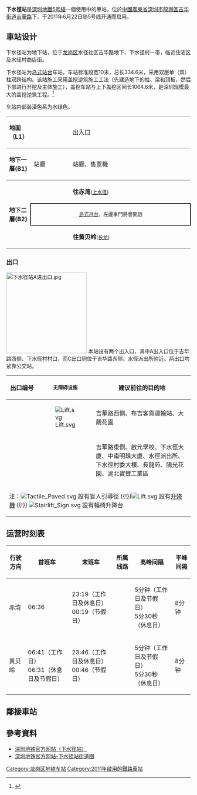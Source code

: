 {{noteTA
|G1=Transport
|G2=Unit
}}
{{Infobox station
|name = 下水徑
|image = Shenzhen Metro Line 5 Xiashuijing Sta Platform.jpg
|caption = 下水径站站台
|eng_name = Xiashuijing
|country = {{CHN}}
|borough = [[廣東省|廣東省]][[深圳市|深圳市]][[龙岗区|龍崗區]][[吉华街道|吉华街道]]
|address = [[吉华路|吉華路]]下
|coordinates={{coord|22|36|51|N|114|6|39|E|display=it|type:railwaystation}}
|colour = {{colorbox|#639864}} 水绿色
|line = {{深圳地鐵|5|sl}}
|platform = 2
|exits = 2
|hours = 见相关章节
|station_hours = 06:26－23:56（工作日）<br>06:21－23:56（休息日）<br>06:21－00:56（节假日）
|opened = 2011年6月22日
|services = {{Adjacent stations|system=Shenzhen Metro |line1=5|left1=長龍|right1=上水徑|to-left1=黃貝嶺|to-right1=赤灣}}|
|structure = 地下車站
|platformtype = [[島式月台|島式月台]]
|linecolour = {{深圳地铁色彩|5}}
|route_map ={{Routemap|inline=yes|legend=no|map=
\\\\utSTRf!~MFADEg\utSTRg!~MFADEg~~{{rmri|u}}[[上水径站|上水径]]
\\\utSTR2+4!~MFADEgq\\utSTR2+3!~utSTR!~lTUNNEL\utSTR\
\\utSTR2+4!~MFADEgq\utSTRc4!~utSTR1+4\utSTR!~utSTR~L\utSTR!~utSTR~R~~{{rmri|c4}}[[上水径停车场|上水径停车场]]
\\\utABZ4+2f\utSTR!~utSTRc3!~utSTR~L\utSTR!~utSTR~R
\\\utENDEe!~utSTRc1\utABZg+4!~utBS2+l\utSTR!~utBS2+r
\\\\utSTR+BSl\utSTR+BSr!~num1r
\\\\utSTR+BSl!~num2l\utSTR+BSr~~'''B2'''
\\\\utABZg2\utABZg3
\\\\utABZg+1\utABZg+4
\\\\utSTRf!~MFADEf\utSTRg!~MFADEf~~{{rmri|d}}[[长龙站|长龙]]
|bottom = † 路線圖不按真實比例，仅供参考。
}}}}
'''下水徑站'''是[[深圳地鐵|深圳地鐵]][[深圳地鐵5号綫|5号綫]]一個使用中的車站，位於[[中華人民共和國|中國]][[廣東省|廣東省]][[深圳市|深圳市]][[龙岗区|龍崗區]][[吉华街道|吉华街道]][[吉华路|吉華路]]下，于2011年6月22日随5号线开通而启用。

==車站设计==
{{gallery|align=center | width = 300
| File:Shenzhen Metro Line 5 Xiashuijing Sta Concourse.jpg|站厅
}}
下水径站为地下站，位于[[龙岗区|龙岗区]]水径社区吉华路地下、下水径村一带，临近住宅区及水径村商店街。

下水径站为[[岛式站台|岛式站台]]车站，车站标准段宽10米，总长334.6米，采用双层单（双）柱双跨结构。该站施工采用盖挖逆筑施工工法（先建造地下的柱、梁和顶板，然后下部进行开挖及主体施工），盖挖车站与上下盖挖区间长1064.6米，是深圳规模最大的盖挖逆筑工程。<ref>{{cite web |url=http://www.szjs.com.cn/htmls/201005/51515.html |title=深圳市政院信息快报第七期（一） |publisher=深圳建设网 |date=2010-05-25 |accessdate=2016-10-23 |archive-date=2016-10-23 |archive-url=https://web.archive.org/web/20161023134750/http://www.szjs.com.cn/htmls/201005/51515.html |dead-url=no }}</ref>

车站内部装潢色系为水绿色。

{|cellspacing=0 cellpadding=3
|-
|style="border-top:solid 1px gray;border-bottom:solid 1px gray;width:50px;"|'''地面（L1）'''
|style="border-top:solid 1px gray;border-bottom:solid 1px gray;width:100px;"|
|style="border-top:solid 1px gray;border-bottom:solid 1px gray;width:350px;"|出入口
|-
|style="border-top:solid 1px gray;border-bottom:solid 1px gray;" valign=top width=50|'''地下一層(B1)'''
|style="border-top:solid 1px gray;border-bottom:solid 1px gray;" valign=top width=100|站廳
|style="border-top:solid 1px gray;border-bottom:solid 1px gray;" valign=top width=300|站廳、售票機
|-
|style="border-bottom:solid 1px gray;" rowspan=3 valign=top|'''地下二層(B2)'''
|style="border-bottom:solid 1px gray;"|
|{{arrow|L}} '''{{深圳地鐵|5|c}}''' '''往赤湾'''<small>([[上水径站|上水径]])</small> 
|-
|style="border-right:solid 2px black;border-left:solid 2px black;border-top:solid 2px black;border-bottom:solid 2px black;" colspan=2|<center><small>[[島式月台|島式月台]]，左邊車門將會開啟</small>
|-
|style="border-bottom:solid 1px gray;"|
|style="border-bottom:solid 1px gray;"|'''{{深圳地鐵|5|c}}''' '''往黄贝岭'''<small>([[长龙站|长龙]])</small> {{arrow|R}}
|}

===出口===
[[File:下水径站A进出口.jpg|220px]]
本站设有两个出入口，其中A出入口位于吉华路西侧、下水径村村口，而C出口则位于吉华路东侧、水径派出所附近。两出口均紧靠公交站。
{| class="wikitable"
! style="width:70px" | 出口编号
! style="width:70px" | <small>无障碍设施</small>
! 建议前往的目的地
|-
| align="center" | {{港鐵出口|A}} || [[File:Lift.svg|alt=]]||吉華路西側、布吉客貨運輸站、大靚花園
|-
| align="center" style="border-bottom:none" | {{港鐵出口|C}} || ||style="border-bottom:none" |吉華路東側、啟元學校、下水徑大廈、中南明珠大廈、水徑派出所、下水徑村委大樓、長龍苑、陽光花園、湖北寶豐工業區
|-
| bgcolor="#EEEEEE" colspan=3 | 注：[[File:Tactile_Paved.svg|alt=]] 設有盲人引導徑 {{!}}[[File:Lift.svg|alt=]] 設有[[升降機|升降機]] {{!}}  [[File:Stairlift_Sign.svg|alt=]] 設有輪椅升降台
|}

==运营时刻表==
{| class="wikitable"
|-
! 行驶方向 !! 首班车 !! 末班车 !! 所属线路 !! 高峰间隔 !! 平峰间隔
|-
|赤湾 || 06:36 || 23:19（工作日及休息日）<br>00:19（节假日） || {{深圳地鐵|5|c}} || 5分钟（工作日及节假日）<br>5分30秒（休息日） || 8分钟
|-
|黄贝岭 || 06:41（工作日）<br>06:31（休息日及节假日） || 23:46（工作日及休息日）<br>00:46（节假日） || {{深圳地鐵|5|c}} || 5分钟（工作日及节假日）<br>5分30秒（休息日） || 8分钟
|}

==鄰接車站==
{{深圳巴士路线简单列表|header=下水径|303|307|308|312|381|980|M105|M267|M268|M271|M272|M414|M415|M565}}

==參考資料==
<div class="references-small">
*[https://web.archive.org/web/20190710221127/http://www.szmc.net/page/service/service.html?code=2103&site=0517&newsSearchToken=10423aaa-00ab-4b42-8dcb-24379477a322 深圳地铁官方网站（下水径站）]
*[https://web.archive.org/web/20120509094304/http://www.szmc.net/public/cms/public/upload/ad/siteimg/ck/0520_b.jpg 深圳地铁官方网站-下水径站街道图]
<references />
</div>

{{深圳地鐵車站列表|SZM}}

[[Category:龙岗区地铁车站|Category:龙岗区地铁车站]]
[[Category:2011年啟用的鐵路車站|Category:2011年啟用的鐵路車站]]